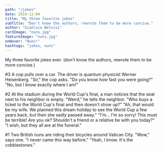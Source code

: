 ```yaml
---
path: "/jokes"
date: 2019-12-04
title: "My three favorite jokes"
subTitle: "Don't know the authors, rewrote them to be more concise."
author: "Gianluca Belvisi"
cardImage: "nuns.jpg"
featureImage: "nuns.jpg"
onHover: "Nuns!"
hashtags: "jokes, nuns"
---
```

My three favorite jokes ever.
(don't know the authors, rewrote them to be more concise.)

#3
A cop pulls over a car. The driver is quantum physicist Werner Heisenberg.
"Sir," the cop asks. "Do you know how fast you were going?"
"No, but I know exactly where I am!"

#2
At the stadium during the World Cup's final, a man notices that the seat next to his neighbor is empty.
"Weird," he tells the neighbor. "Who buys a ticket to the World Cup's final and then doesn't show up?"
"Ah, that would be my wife. We planned this dream holiday to see the World Cup a few years back, but then she sadly passed away."
"I'm... I'm so sorry! This must be terrible! Are you ok? Shouldn't  a friend or a relative be with you today?"
"I wish, but they all are at the funeral."

#1
Two British nuns are riding their bicycles around Vatican City.
"Wow," says one. "I never came this way before."
"Yeah, I know. It's the cobblestones."